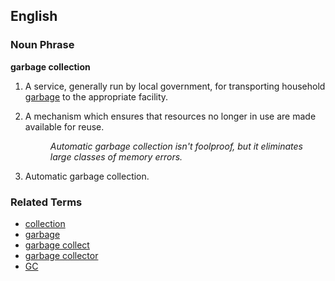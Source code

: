 ==English==

===Noun Phrase===
'''garbage collection'''

# A service, generally run by local government, for transporting household [[garbage]] to the appropriate facility.
# {{complang}} A mechanism which ensures that resources no longer in use are made available for reuse.
#: ''Automatic garbage collection isn't foolproof, but it eliminates large classes of memory errors.''
# {{complang}} Automatic garbage collection.

===Related Terms===
*[[collection]]
*[[garbage]]
*[[garbage collect]]
*[[garbage collector]]
*[[GC]]